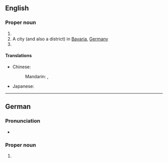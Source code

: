 ==English==
{{wikipedia|Bamberg (disambiguation)|Bamberg}}

===Proper noun===
{{en-proper noun}}

# {{surname|en}}
# A city (and also a district) in [[Bavaria]], [[Germany]]
# {{place|en|city/county seat|co/Bamberg County|s/South Carolina|c/USA}}

====Translations====
{{trans-top|city in south central Germany}}
* Chinese:
*: Mandarin: {{t|cmn|班貝格|sc=Hani}}, {{t|cmn|班贝格|tr=Bānbèigé|sc=Hani}}
{{trans-mid}}
* Japanese: {{t-needed|ja}}
{{trans-bottom}}

{{topics|en|Cities in Germany|Cities in Bavaria}}

----

==German==
{{wikipedia|lang=de}}

===Pronunciation===
* {{audio|de|De-Bamberg.ogg|Audio}}

===Proper noun===
{{de-proper noun|toponym}}

# {{place|de|independent city|s/Bavaria|c/Germany|t1=Bamberg}}